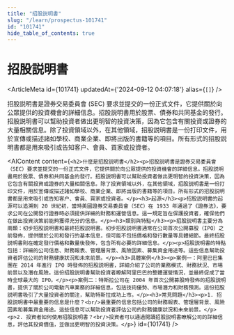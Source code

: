 ```yaml
---
title: "招股説明書"
slug: "/learn/prospectus-101741"
id: "101741"
hide_table_of_contents: true
---
```



# 招股説明書

<ArticleMeta id={101741} updatedAt={'2024-09-12 04:07:18'} alias={`[]`} />
<div className='border-solid border-b border-t-0 my-4 border-[var(--ifm-color-gray-300)]' />

招股説明書是證券交易委員會 (SEC) 要求並提交的一份正式文件，它提供關於向公眾提供的投資機會的詳細信息。招股説明書用於股票、債券和共同基金的發行。招股説明書可以幫助投資者做出更明智的投資決策，因為它包含有關投資或證券的大量相關信息。除了投資領域以外，在其他領域，招股説明書是一份打印文件，用於宣傳或描述諸如學校、商業企業、即將出版的書籍等的項目。所有形式的招股説明書都是用來吸引或告知客户、會員、買家或投資者。

<AIContent content={`<h2>什麼是招股説明書</h2><p>招股説明書是證券交易委員會（SEC）要求並提交的一份正式文件，它提供關於向公眾提供的投資機會的詳細信息。招股説明書用於股票、債券和共同基金的發行。招股説明書可以幫助投資者做出更明智的投資決策，因為它包含有關投資或證券的大量相關信息。除了投資領域以外，在其他領域，招股説明書是一份打印文件，用於宣傳或描述諸如學校、商業企業、即將出版的書籍等的項目。所有形式的招股説明書都是用來吸引或告知客户、會員、買家或投資者。</p><h3>起源</h3><p>招股説明書的起源可以追溯到 20 世紀初，當時美國證券交易委員會（SEC）在 1933 年通過了《證券法》，要求公司在公開發行證券時必須提供詳細的財務和運營信息。這一規定旨在保護投資者，確保他們在做出投資決策前能夠獲得充分的信息。</p><h3>類別與特點</h3><p>招股説明書主要分為兩類：初步招股説明書和最終招股説明書。初步招股説明書通常在公司首次公開募股（IPO）之前發佈，提供關於公司和發行的基本信息，但可能不包括價格和發行數量等具體細節。最終招股説明書則在確定發行價格和數量後發佈，包含所有必要的詳細信息。</p><p>招股説明書的特點包括：詳細的公司信息、財務報表、管理層背景、風險因素、募集資金用途等。這些信息幫助投資者評估公司的財務健康狀況和未來前景。</p><h3>具體案例</h3><p>案例一：阿里巴巴集團在 2014 年進行 IPO 時發佈的招股説明書，詳細介紹了公司的業務模式、財務狀況、市場前景以及潛在風險。這份招股説明書幫助投資者瞭解阿里巴巴的整體運營情況，並最終促成了當時全球最大的 IPO。</p><p>案例二：特斯拉公司在 2004 年首次公開募股時發佈的招股説明書，提供了關於公司電動汽車業務的詳細信息，包括技術優勢、市場潛力和財務預測。這份招股説明書吸引了大量投資者的關注，幫助特斯拉成功上市。</p><h3>常見問題</h3><p>1. 招股説明書中最重要的信息是什麼？<br/>最重要的信息包括公司的財務報表、管理層背景、風險因素和募集資金用途。這些信息可以幫助投資者評估公司的財務健康狀況和未來前景。</p><p>2. 投資者如何使用招股説明書？<br/>投資者可以通過閲讀招股説明書瞭解公司的詳細信息，評估其投資價值，並做出更明智的投資決策。</p>`} id={101741} />
